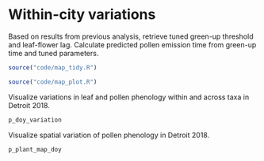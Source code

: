 # Within-city variations

Based on results from previous analysis, retrieve tuned green-up threshold and leaf-flower lag. Calculate predicted pollen emission time from green-up time and tuned parameters.
```r
source("code/map_tidy.R")
```

```r
source("code/map_plot.R")
```

Visualize variations in leaf and pollen phenology within and across taxa in Detroit 2018. 
```r
p_doy_variation
```

Visualize spatial variation of pollen phenology in Detroit 2018. 
```r
p_plant_map_doy
```

